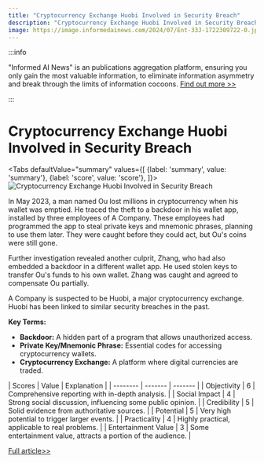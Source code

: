 ```yaml
---
title: "Cryptocurrency Exchange Huobi Involved in Security Breach"
description: "Cryptocurrency Exchange Huobi Involved in Security Breach"
image: https://image.informedainews.com/2024/07/Ent-33J-1722309722-0.jpg
---
```



:::info

"Informed AI News" is an publications aggregation platform, ensuring you only gain the most valuable information, to eliminate information asymmetry and break through the limits of information cocoons.  [Find out more >>](/)

:::

# Cryptocurrency Exchange Huobi Involved in Security Breach


<Tabs
	defaultValue="summary"
	values={[
	{label: 'summary', value: 'summary'},
	{label: 'score', value: 'score'},
]}>
<TabItem value="summary">
<img
  src="https://image.informedainews.com/2024/07/Ent-33J-1722309722-0.jpg"
  alt="Cryptocurrency Exchange Huobi Involved in Security Breach"
/>



In May 2023, a man named Ou lost millions in cryptocurrency when his wallet was emptied. He traced the theft to a backdoor in his wallet app, installed by three employees of A Company. These employees had programmed the app to steal private keys and mnemonic phrases, planning to use them later. They were caught before they could act, but Ou's coins were still gone.

Further investigation revealed another culprit, Zhang, who had also embedded a backdoor in a different wallet app. He used stolen keys to transfer Ou's funds to his own wallet. Zhang was caught and agreed to compensate Ou partially.

A Company is suspected to be Huobi, a major cryptocurrency exchange. Huobi has been linked to similar security breaches in the past.

**Key Terms:**
- **Backdoor:** A hidden part of a program that allows unauthorized access.
- **Private Key/Mnemonic Phrase:** Essential codes for accessing cryptocurrency wallets.
- **Cryptocurrency Exchange:** A platform where digital currencies are traded.
</TabItem>
<TabItem value="score">
	| Scores     | Value   | Explanation |
	| -------- | ------- | ------- |
	| Objectivity  | 6    | Comprehensive reporting with in-depth analysis.    |
	| Social Impact | 4     | Strong social discussion, influencing some public opinion.    |
	| Credibility    | 5    | Solid evidence from authoritative sources.    |
	| Potential    | 5    | Very high potential to trigger larger events.    |
	| Practicality    | 4    | Highly practical, applicable to real problems.    |
	| Entertainment Value    | 3    | Some entertainment value, attracts a portion of the audience.    |
</TabItem>
</Tabs>

[Full article>>](https://www.cnbeta.com.tw/articles/tech/1440153.htm)

